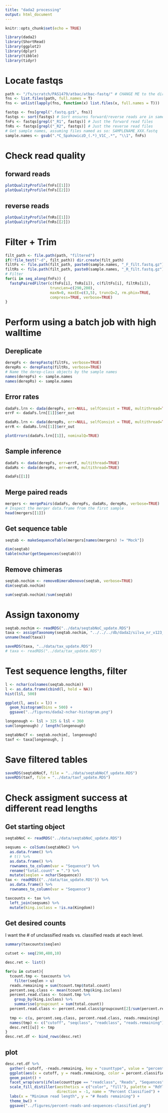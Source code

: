 ```yaml
---
title: "dada2 processing"
output: html_document
---
```


```r
knitr::opts_chunk$set(echo = TRUE)

library(dada2)
library(ShortRead)
library(ggplot2)
library(dplyr)
library(tibble)
library(tidyr)
```

# Locate fastqs
```r
path <- "/fs/scratch/PAS1479/atbac/atbac-fastq/" # CHANGE ME to the directory containing the fastq files after unzipping.
fns <- list.files(path, full.names = T)
fns <- unlist(lapply(fns, function(x) list.files(x, full.names = T)))

fastqs <- fns[grepl(".fastq.gz$", fns)]
fastqs <- sort(fastqs) # Sort ensures forward/reverse reads are in same order
fnFs <- fastqs[grepl("_R1", fastqs)] # Just the forward read files
fnRs <- fastqs[grepl("_R2", fastqs)] # Just the reverse read files
# Get sample names, assuming files named as so: SAMPLENAME_XXX.fastq
sample.names <- gsub(".*C_SpakowiczD_(.*)_V1C_.*", "\\1", fnFs)
```

# Check read quality

## forward reads
```r
plotQualityProfile(fnFs[[1]])
plotQualityProfile(fnFs[[2]])
```

## reverse reads
```r
plotQualityProfile(fnRs[[1]])
plotQualityProfile(fnRs[[2]])
```

# Filter + Trim
```r
filt_path <- file.path(path, "filtered")
if(!file_test("-d", filt_path)) dir.create(filt_path)
filtFs <- file.path(filt_path, paste0(sample.names, "_F_filt.fastq.gz"))
filtRs <- file.path(filt_path, paste0(sample.names, "_R_filt.fastq.gz"))
# Filter
for(i in seq_along(fnFs)) {
  fastqPairedFilter(c(fnFs[i], fnRs[i]), c(filtFs[i], filtRs[i]),
                    truncLen=c(290,200), 
                    maxN=0, maxEE=c(3,5), truncQ=2, rm.phix=TRUE,
                    compress=TRUE, verbose=TRUE)
}
```


# Perform using a batch job with high walltime
## Dereplicate

```r
derepFs <- derepFastq(filtFs, verbose=TRUE)
derepRs <- derepFastq(filtRs, verbose=TRUE)
# Name the derep-class objects by the sample names
names(derepFs) <- sample.names
names(derepRs) <- sample.names
```

## Error rates
```r
dadaFs.lrn <- dada(derepFs, err=NULL, selfConsist = TRUE, multithread=TRUE)
errF <- dadaFs.lrn[[1]]$err_out

dadaRs.lrn <- dada(derepRs, err=NULL, selfConsist = TRUE, multithread=TRUE)
errR <- dadaRs.lrn[[1]]$err_out

plotErrors(dadaFs.lrn[[1]], nominalQ=TRUE)
```

## Sample inference
```r
dadaFs <- dada(derepFs, err=errF, multithread=TRUE)
dadaRs <- dada(derepRs, err=errR, multithread=TRUE)

dadaFs[[1]]
```

## Merge paired reads
```r
mergers <- mergePairs(dadaFs, derepFs, dadaRs, derepRs, verbose=TRUE)
# Inspect the merger data.frame from the first sample
head(mergers[[1]])
```

## Get sequence table

```r
seqtab <- makeSequenceTable(mergers[names(mergers) != "Mock"])

dim(seqtab)
table(nchar(getSequences(seqtab)))
```

## Remove chimeras
```r
seqtab.nochim <- removeBimeraDenovo(seqtab, verbose=TRUE)
dim(seqtab.nochim)

sum(seqtab.nochim)/sum(seqtab)
```

# Assign taxonomy
```r
seqtab.nochim <- readRDS("../data/seqtabNoC_update.RDS")
taxa <- assignTaxonomy(seqtab.nochim, "../../../db/dada2/silva_nr_v123_train_set.fa.gz")
unname(head(taxa))

saveRDS(taxa, "../data/tax_update.RDS")
# taxa <- readRDS("../data/tax_update.RDS")
```

# Test sequence lengths, filter
```r
l <- nchar(colnames(seqtab.nochim))
l <- as.data.frame(cbind(l, hold = NA))
hist(l$l, 500)

ggplot(l, aes(x = l)) +
  geom_histogram(bins = 500) +
  ggsave("../figures/dada2-nchar-histogram.png")
```

```r
longenough <- l$l > 325 & l$l < 360
sum(longenough) / length(longenough)

seqtabNoCf <- seqtab.nochim[, longenough]
taxf <- taxa[longenough, ]
```

# Save filtered tables
```r
saveRDS(seqtabNoCf, file = "../data/seqtabNoCf_update.RDS")
saveRDS(taxf, file = "../data/taxf_update.RDS")
```

# Check assigment success at different read lengths

## Get starting object

```r
seqtabNoC <- readRDS("../data/seqtabNoC_update.RDS")

seqsums <- colSums(seqtabNoC) %>%
  as.data.frame() %>%
  # t() %>%
  as.data.frame() %>%
  rownames_to_column(var = "Sequence") %>%
  rename("total.count" = ".") %>%
  mutate(seqlen = nchar(Sequence))
tax <- readRDS(("../data/tax_update.RDS")) %>%
  as.data.frame() %>%
  rownames_to_column(var = "Sequence")

taxcounts <- tax %>%
  left_join(seqsums) %>%
  mutate(king.isclass = !is.na(Kingdom))
```
## Get desired counts
I want the # of unclassified reads vs. classified reads at each level.

```r
summary(taxcounts$seqlen)

cutset <- seq(290,480,10)

desc.ret <- list()

for(u in cutset){
  tcount.tmp <- taxcounts %>%
    filter(seqlen > u)
  reads.remaining = sum(tcount.tmp$total.count)
  percent.seq.class <- mean(tcount.tmp$king.isclass)
  percent.read.class <- tcount.tmp %>%
    group_by(king.isclass) %>%
    summarise(groupcount = sum(total.count))
  percent.read.class <- percent.read.class$groupcount[2]/sum(percent.read.class$groupcount)
  
  tmp <- c(u, percent.seq.class, percent.read.class, reads.remaining)
  names(tmp) <- c("cutoff", "seqclass", "readclass", "reads.remaining")
  desc.ret[[u]] <- tmp
}
desc.ret.df <- bind_rows(desc.ret)
```

## plot

```r
desc.ret.df %>%
  gather(-cutoff, -reads.remaining, key = "counttype", value = "percent.classified") %>%
  ggplot(aes(x = cutoff, y = reads.remaining, color = percent.classified)) +
  geom_point() +
  facet_wrap(vars(ifelse(counttype == "readclass", "Reads", "Sequences"))) +
  scale_fill_distiller(aesthetics = c("color", "fill"), palette = "RdYlBu",
                       direction = -1, name = "Percent Classified") +
  labs(x = "Minimum read length", y = "# Reads remaining") +
  theme_bw() +
  ggsave("../figures/percent-reads-and-sequences-classified.png")
```


